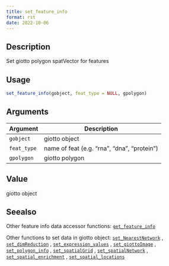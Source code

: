```yaml
--- 
title: set_feature_info 
format: rst 
date: 2022-10-06 
--- 
```


## Description

Set giotto polygon spatVector for features


## Usage

```r
set_feature_info(gobject, feat_type = NULL, gpolygon)
```


## Arguments

Argument      |Description
------------- |----------------
`gobject`     |     giotto object
`feat_type`     |     name of feat (e.g. "rna", "dna", "protein")
`gpolygon`     |     giotto polygon


## Value

giotto object


## Seealso

Other feature info data accessor functions:
 [`get_feature_info`](#getfeatureinfo) 
 
 Other functions to set data in giotto object:
 [`set_NearestNetwork`](#setnearestnetwork) ,
 [`set_dimReduction`](#setdimreduction) ,
 [`set_expression_values`](#setexpressionvalues) ,
 [`set_giottoImage`](#setgiottoimage) ,
 [`set_polygon_info`](#setpolygoninfo) ,
 [`set_spatialGrid`](#setspatialgrid) ,
 [`set_spatialNetwork`](#setspatialnetwork) ,
 [`set_spatial_enrichment`](#setspatialenrichment) ,
 [`set_spatial_locations`](#setspatiallocations)


